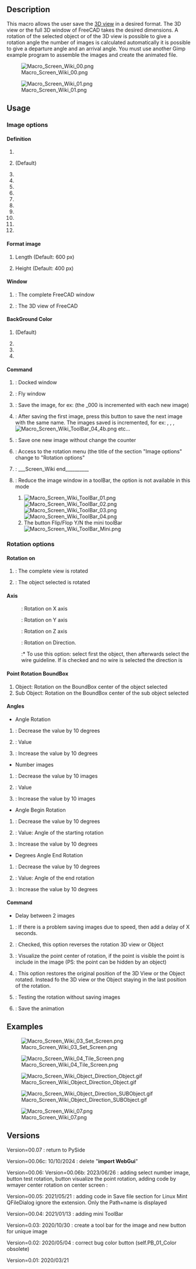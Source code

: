 <languages/>

{{Macro
|Name=Macro Screen Wiki
|Icon=Macro_Screen_Wiki.png
|Description=Special macro for the Wiki user. This macro allows to save the 3D view in the desired format. The 3D view or the full 3D window of FreeCAD takes the desired dimensions. A rotation of the selected object or of the 3D view is possible to give a rotation angle the number of images is calculated automatically it is possible to give a departure angle and an arrival angle. You must use another Gimp example program to assemble the images and create the animated file.
|Author=Mario52
|Version=00.07
|Date=2025/06/13
|FCVersion=0.19 and more
|Download=[https://wiki.freecad.org/images/f/f5/Macro_Screen_Wiki.png ToolBar Icon]
|SeeAlso=[[Macro_Copy3DViewToClipboard|Macro Copy3DViewToClipboard]], [[Macro_Snip|Macro Snip]]
}}

==Description==

This macro allows the user save the [[3D_view|3D view]] in a desired format. The 3D view or the full 3D window of FreeCAD takes the desired dimensions. A rotation of the selected object or of the 3D view is possible to give a rotation angle the number of images is calculated automatically it is possible to give a departure angle and an arrival angle. You must use another Gimp example program to assemble the images and create the animated file.

{{Codeextralink|https://gist.githubusercontent.com/mario52a/61571ce0bd41af0471995df7c3ea855f/raw/0d1beea12962d318d027a417c71570a99f3bac3c/Macro_Screen_Wiki.FCMacro}}

[[File:Macro_Screen_Wiki_00.png]]

{{Caption|Macro Screen Wiki Image and configuration window}}

[[File:Macro_Screen_Wiki_01.png]]

{{Caption|Macro Screen Wiki Rotation window}}

==Usage==

===Image options===

====Definition====

#{{RadioButton|400x200}}
#{{RadioButton|TRUE|600x400}} (Default)
#{{RadioButton|1024x768}}
#{{RadioButton|320x240 (QVGA)}}
#{{RadioButton|320x480 (HVGA)}}
#{{RadioButton|400x300}}
#{{RadioButton|480x360}}
#{{RadioButton|640x480 (VGA)}}
#{{RadioButton|768x576 (PAL)}}
#{{RadioButton|800x600 (SVGA)}}
#{{RadioButton|960x720}}
#{{RadioButton|1024x768 (XGA)}}

====Format image====

#{{SpinBox|600 px}} Length (Default: 600 px)
#{{SpinBox|400 px}} Height (Default: 400 px)

====Window====

#{{RadioButton|Window FC}} : The complete FreeCAD window
#{{RadioButton|TRUE|Screen 3D}} : The 3D view of FreeCAD

====BackGround Color====

#{{RadioButton|TRUE|Current}} (Default)
#{{RadioButton|Color}}
#{{RadioButton|Transparent}}
#{{Button|Restore}}

====Command====

#{{Button|Set Screen}}: Docked window
#{{Button|Tile Screen}}: Fly window
#{{Button|Save Image}}: Save the image, for ex: {{FileName|imageBox_000.png}} (the _000 is incremented with each new image)
#{{Button|Follow}}: After saving the first image, press this button to save the next image with the same name. The images saved is incremented, for ex: {{FileName|imageBox_001.png}}, {{FileName|imageBox_002.png}}, {{FileName|imageBox_003.png}}, [[Image:Macro_Screen_Wiki_ToolBar_04_4b.png]] etc...
#{{Button|New Image}}: Save one new image without change the counter
#{{Button|Rotation}}: Access to the rotation menu (the title of the section "Image options" change to "Rotation options"
#{{Button|Quit}}: ___Screen_Wiki end__________ 
#{{Button|ToolBar}}: Reduce the image window in a toolBar, the {{Button|Rotation}} option is not available in this mode
##[[Image:Macro_Screen_Wiki_ToolBar_01.png]][[Image:Macro_Screen_Wiki_ToolBar_02.png]][[Image:Macro_Screen_Wiki_ToolBar_03.png]][[Image:Macro_Screen_Wiki_ToolBar_04.png]]
##The button {{Button|[[Image:Macro_Screen_Wiki_ToolBar_04_6.png]]}} Flip/Flop Y/N the mini toolBar [[Image:Macro_Screen_Wiki_ToolBar_Mini.png]]

===Rotation options===

====Rotation on====

#{{RadioButton|3D View}}: The complete view is rotated
#{{RadioButton|TRUE|Object}}: The object selected is rotated

====Axis====

:{{RadioButton|TRUE| {{ColoredText||red|'''X'''}}}}: Rotation on X axis
:{{RadioButton| {{ColoredText||Green|'''Y'''}}}}: Rotation on Y axis
:{{RadioButton| {{ColoredText||Blue|'''Z'''}}}}: Rotation on Z axis
:{{RadioButton| {{ColoredText||#995500|'''D'''}}}}: Rotation on Direction. 
::* To use this option: select first the object, then afterwards select the wire guideline. If {{RadioButton|TRUE|{{ColoredText||#995500|'''D'''}}}} is checked and no wire is selected the direction is {{incode|Vector(0, 0, 0)}}

====Point Rotation BoundBox====

#Object: Rotation on the BoundBox center of the object selected
#Sub Object: Rotation on the BoundBox center of the sub object selected

====Angles====

*Angle Rotation
#{{Button|-}}: Decrease the value by 10 degrees 
#{{SpinBox|0 Degrees}} : Value
#{{Button|+}}: Increase the value by 10 degrees 
*Number images
#{{Button|-}}: Decrease the value by 10 images
#{{SpinBox|0 Images (+1)}} : Value
#{{Button|+}}: Increase the value by 10 images
*Angle Begin Rotation
#{{Button|-}}: Decrease the value by 10 degrees 
#{{SpinBox|0 Degrees}} : Value: Angle of the starting rotation
#{{Button|+}}: Increase the value by 10 degrees 
*Degrees Angle End Rotation
#{{Button|-}}: Decrease the value by 10 degrees 
#{{SpinBox|360 Degrees}}:  Value: Angle of the end rotation
#{{Button|+}}: Increase the value by 10 degrees 

====Command====

*Delay between 2 images
#{{SpinBox|0,00 Delay second}} : If there is a problem saving images due to speed, then add a delay of X seconds. 
#{{CheckBox|Reverse}}: Checked, this option reverses the rotation 3D view or Object
#{{Button|Point center}}: Visualize the point center of rotation, if the point is visible the point is include in the image (PS: the point can be hidden by an object)
#{{CheckBox|TRUE|Original position}}: This option restores the original position of the 3D View or the Object rotated. Instead fo the 3D view or the Object staying in the last position of the rotation.
#{{Button|Test Rot.}}: Testing the rotation without saving images
#{{Button|Save the animation}}: Save the animation

==Examples==

[[Image:Macro_Screen_Wiki_03_Set_Screen.png]]

{{Caption|Captured screen with dimensions of {{incode|640px x 400px}}}}

[[Image:Macro_Screen_Wiki_04_Tile_Screen.png]]

{{Caption|Same dimensions as the previous image, this one is captured as 'Tile Screen'.}}

[[Image:Macro_Screen_Wiki_Object_Direction_Object.gif]]

{{Caption|Animation mode: Object selected and direction BoundBox center Object.<br/>The images must be assembled with a 3rd party application to create an animated .gif<br/>such as [https://daviesmediadesign.com/project/make-animated-gif-gimp/ GIMP] or [https://www.screentogif.com ScreenToGif]}}

[[Image:Macro_Screen_Wiki_Object_Direction_SUBObject.gif]]

{{Caption|Animation mode: Object Direction SubObject selected.<br/>The images must be assembled with a 3rd party application that creates an animated .gif<br/>such as [https://daviesmediadesign.com/project/make-animated-gif-gimp/ GIMP] or [https://www.screentogif.com ScreenToGif]}}

[[Image:Macro_Screen_Wiki_07.png]]

{{Caption|The FreeCAD window resized. The dimension may be different from the definition (depending on the Widget, title bar etc... used.)}}

==Versions==

Version=00.07 : return to PySide

Version=00.06c: 10/10/2024 : delete "'''import WebGui'''"

Version=00.06: Version=00.06b: 2023/06/26 : adding select number image, button test rotation, button visualize the point rotation,
adding code by wmayer center rotation on center screen :

{{Code|code=
                #https://forum.freecadweb.org/viewtopic.php?f=22&t=10157
                cam = Gui.ActiveDocument.ActiveView.getCameraNode()
                position = cam.position.getValue()
                orient = cam.orientation.getValue()
                focalDistance = cam.focalDistance.getValue()
                viewdir = coin.SbVec3f(0, 0, -1)
                viewdir = orient.multVec(viewdir)
                pointRotation = position + viewdir * focalDistance
                pointRotation = pointRotation2 = App.Vector(pointRotation.getValue()[0], pointRotation.getValue()[1], pointRotation.getValue()[2])

}}

Version=00.05: 2021/05/21 : adding code in Save file section for Linux Mint QFileDialog ignore the extension. Only the Path+name is displayed

{{Code|code=
global switchQFileDialogMint
                ####  mint
                if switchQFileDialogMint == True:   #
                    Filter = Filter[Filter.find("."):Filter.find(")")]
                    SaveName = SaveName + Filter
                ####  mint
}}
Version=00.04: 2021/01/13 : adding mini ToolBar

Version=0.03: 2020/10/30 : create a tool bar for the image and new button for unique image 

Version=0.02: 2020/05/04 : correct bug color button (self.PB_01_Color obsolete)

Version=0.01: 2020/03/21